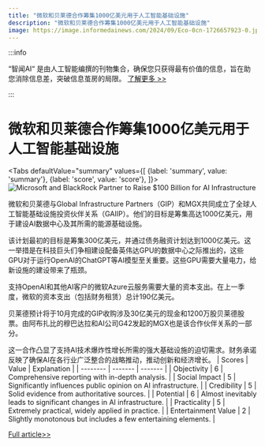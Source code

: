 ```yaml
---
title: "微软和贝莱德合作筹集1000亿美元用于人工智能基础设施"
description: "微软和贝莱德合作筹集1000亿美元用于人工智能基础设施"
image: https://image.informedainews.com/2024/09/Eco-0cn-1726657923-0.jpg
---
```



:::info

“智闻AI“ 是由人工智能编撰的刊物集合，确保您只获得最有价值的信息，旨在助您消除信息差，突破信息茧房的局限。  [了解更多 >>](/)

:::

# 微软和贝莱德合作筹集1000亿美元用于人工智能基础设施


<Tabs
	defaultValue="summary"
	values={[
	{label: 'summary', value: 'summary'},
	{label: 'score', value: 'score'},
]}>
<TabItem value="summary">
<img
  src="https://image.informedainews.com/2024/09/Eco-0cn-1726657923-0.jpg"
  alt="Microsoft and BlackRock Partner to Raise $100 Billion for AI Infrastructure"
/>



微软和贝莱德与Global Infrastructure Partners（GIP）和MGX共同成立了全球人工智能基础设施投资伙伴关系（GAIIP）。他们的目标是筹集高达1000亿美元，用于建设AI数据中心及其所需的能源基础设施。

该计划最初的目标是筹集300亿美元，并通过债务融资计划达到1000亿美元。这一举措是在科技巨头们争相建设配备英伟达GPU的数据中心之际推出的，这些GPU对于运行OpenAI的ChatGPT等AI模型至关重要。这些GPU需要大量电力，给新设施的建设带来了瓶颈。

支持OpenAI和其他AI客户的微软Azure云服务需要大量的资本支出。在上一季度，微软的资本支出（包括财务租赁）总计190亿美元。

贝莱德预计将于10月完成的GIP收购涉及30亿美元的现金和1200万股贝莱德股票。由阿布扎比的穆巴达拉和AI公司G42发起的MGX也是该合作伙伴关系的一部分。

这一合作凸显了支持AI技术爆炸性增长所需的强大基础设施的迫切需求。财务承诺反映了确保AI在各行业广泛整合的战略推动，推动创新和经济增长。
</TabItem>
<TabItem value="score">
	| Scores     | Value   | Explanation |
	| -------- | ------- | ------- |
	| Objectivity  | 6    | Comprehensive reporting with in-depth analysis.    |
	| Social Impact | 5     | Significantly influences public opinion on AI infrastructure.    |
	| Credibility    | 5    | Solid evidence from authoritative sources.    |
	| Potential    | 6    | Almost inevitably leads to significant changes in AI infrastructure.    |
	| Practicality    | 5    | Extremely practical, widely applied in practice.    |
	| Entertainment Value    | 2    | Slightly monotonous but includes a few entertaining elements.    |
</TabItem>
</Tabs>

[Full article>>](https://www.cnbc.com/2024/09/17/microsoft-blackrock-form-gaiip-to-invest-in-ai-data-centers-energy.html)
